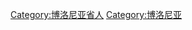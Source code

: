 {{Commonscat|People of Bologna}}

[[Category:博洛尼亚省人|Category:博洛尼亚省人]]
[[Category:博洛尼亚|Category:博洛尼亚]]